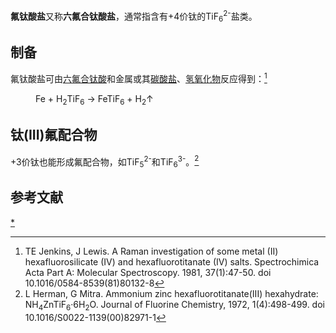 '''氟钛酸盐'''又称'''六氟合钛酸盐'''，通常指含有+4价钛的TiF<sub>6</sub><sup>2-</sup>盐类。
==制备==
氟钛酸盐可由[[六氟合钛酸|六氟合钛酸]]和金属或其[[碳酸盐|碳酸盐]]、[[氢氧化物|氢氧化物]]反应得到：<ref>TE Jenkins, J Lewis. A Raman investigation of some metal (II) hexafluorosilicate (IV) and hexafluorotitanate (IV) salts. Spectrochimica Acta Part A: Molecular Spectroscopy. 1981, 37(1):47-50. doi 10.1016/0584-8539(81)80132-8</ref>
: Fe + H<sub>2</sub>TiF<sub>6</sub> → FeTiF<sub>6</sub> + H<sub>2</sub>↑
==钛(III)氟配合物==
+3价钛也能形成氟配合物，如TiF<sub>5</sub><sup>2-</sup>和TiF<sub>6</sub><sup>3-</sup>。<ref>L Herman, G Mitra. Ammonium zinc hexafluorotitanate(III) hexahydrate: NH<sub>4</sub>ZnTiF<sub>6</sub>·6H<sub>2</sub>O. Journal of Fluorine Chemistry, 1972, 1(4):498-499. doi 10.1016/S0022-1139(00)82971-1</ref>

==参考文献==
{{reflist}}

[[category:氟钛酸盐|*]]